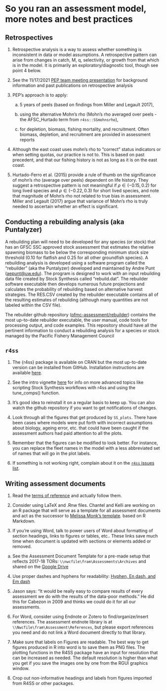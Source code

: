 # So you ran an assessment model, more notes and best practices

## Retrospectives

1.  Retrospective analysis is a way to assess whether something is inconsistent in data or model assumptions. A retrospective pattern can arise from changes in catch, M, q, selectivity, or growth from that which is in the model. It is primarily an exploratory/diagnostic tool, though see point 4 below.

2.  See the 11/17/2021 [PEP team meeting presentation](https://docs.google.com/presentation/d/1ZfW1-d6x-lzhxLZpYQhlIAFuAW8ij_e5oEEV0ujwP5A/edit#slide=id.gf83411298e_0_18) for background information and past publications on retrospective analysis

3.  PEP's approach is to apply:

    a.  5 years of peels (based on findings from Miller and Legault 2017),

    b.  using the alternative Mohn's rho (Mohn's rho averaged over peels - the AFSC_Hurtado term from `r4ss::SSmohnsrho`),

    c.  for depletion, biomass, fishing mortality, and recruitment. Often biomass, depletion, and recruitment are provided in assessment reports

<!-- -->

4.  Although the east coast uses mohn's rho to "correct" status indicators or when setting quotas, our practice is not to. This is based on past precedent, and that our fishing history is not as long as it is on the east coast.

5.  Hurtado-Ferro et al. (2015) provide a rule of thumb on the significance of mohn's rho (average over peels) dependent on life history. They suggest a retrospective pattern is not meaningful if $\rho \in (-0.15, 0.2)$ for long lived species and $\rho \in (-0.22, 0.3)$ for short lived species, and note that magnitude of Mohn's rho not related to true bias in assessment. Miller and Legault (2017) argue that variance of Mohn's rho is truly needed to ascertain whether an effect is significant.

## Conducting a rebuilding analysis (aka Puntalyzer)

A rebuilding plan will need to be developed for any species (or stock) that has an GFSC SSC approved stock assessment that estimates the relative spawning biomass to be below the corresponding minimum stock size threshold (0.10 for flatfish and 0.25 for all other groundfish species). A rebuilding analysis is developed using a software program called the "rebuilder" (aka the Puntalyzer) developed and maintained by Andre Punt ([aepunt\@uw.edu](aepunt@uw.edu)). The program is designed to work with an input rebuilding data file created by Stock Synthesis called "rebuild.dat". The rebuilder software executable then develops numerous future projections and calculates the probability of rebuilding based on alternative harvest strategies. The RES.CSV created by the rebuilder executable contains all of the resulting estimates of rebuilding (although many quantities are not labeled within the CSV file).

The rebuilder github repository ([pfmc-assessment/rebuilder](https://github.com/pfmc-assessments/rebuilder)) contains the most up-to-date rebuilder executable, the user manual, code tools for processing output, and code examples. This repository should have all the pertinent information to conduct a rebuilding analysis for a species or stock managed by the Pacific Fishery Management Council

## `r4ss`

1.  The {r4ss} package is available on CRAN but the most up-to-date version can be installed from GitHub. Installation instructions are available [here](https://github.com/r4ss/r4ss).

2.  See the intro vignette [here](https://r4ss.github.io/r4ss/) for info on more advanced topics like scripting Stock Synthesis workflows with r4ss and using the tune_comps() function.

3.  It's good idea to reinstall it on a regular basis to keep up. You can also watch the github repository if you want to get notifications of changes.

4.  Look through all the figures that get produced by `SS_plots`. There have been cases where models were put forth with incorrect assumptions about biology, ageing error, etc. that could have been caught if the assessment authors had paid attention to all the plots.

5.  Remember that the figures can be modified to look better. For instance, you can replace the fleet names in the model with a less abbreviated set of names that will go in the plot labels.

6.  If something is not working right, complain about it on the [`r4ss` issues list](https://github.com/r4ss/r4ss/issues).

## Writing assessment documents

1.  Read the [terms of reference](https://www.pcouncil.org/documents/2020/05/f-2-attachment-3-draft-revised-terms-of-reference-for-the-groundfish-and-coastal-pelagic-species-stock-assessment-process-for-2021-and-2022.pdf/) and actually follow them.

2.  Consider using LaTeX and .Rnw files. Chantel and Kelli are working on an R package that will serve as a template for all assessment documents and act as the successor to [Melissa Monk's template](https://github.com/melmonk/StockAssessment_template). based on R Markdown.

3.  If you're using Word, talk to power users of Word about formatting of section headings, links to figures or tables, etc.. These links save much time when document is updated with sections or elements added or removed.

<!-- -->

a.  See the Assessment Document Template for a pre-made setup that reflects 2017-18 TORs: `\\nwcfile\fram\Assessments\Archives` and shared on the [Google Drive](https://drive.google.com/a/noaa.gov/file/d/0B57aOEaukI73UDlNVUVNZTFScWs/view?usp=sharing)

<!-- -->

4.  Use proper dashes and hyphens for readability: [Hyphen, En dash, and Em dash](http://cutewriting.blogspot.com/2008/06/en-dash-em-dash-and-hyphen.html)

5.  Jason says: "It would be really easy to compare results of every assessment we do with the results of the data-poor methods." He did this for Cabezon in 2009 and thinks we could do it for all our assessments.

6.  For Word, consider using Endnote or Zotero to find/organize/insert references. The assessment endnote library is at `\\Nwcfile\fram\Assessment\References`, but please export references you need and do not link a Word document directly to that library.

7.  Make sure that labels on Figures are readable. The best way to get figures produced in R into word is to save them as PNG files. The plotting functions in the R4SS package have an input for resolution that can be increased as needed. The default resolution is higher than what you get if you save the images one by one from the RGUI graphics window.

8.  Crop out non-informative headings and labels from figures imported from R4SS or other packages.
